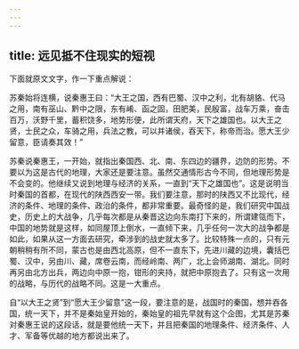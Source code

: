 ```yaml
---
---
---
```

title: 远见抵不住现实的短视
---




下面就原文文字，作一下重点解说：

苏秦始将连横，说秦惠王曰：“大王之国，西有巴蜀、汉中之利，北有胡貉、代马之用，南有巫山、黔中之限，东有崤、函之固，田肥美，民殷富，战车万乘，奋击百万，沃野千里，蓄积饶多，地势形便，此所谓天府，天下之雄国也。以大王之贤，士民之众，车骑之用，兵法之教，可以并诸侯，吞天下，称帝而治。愿大王少留意，臣请奏其效！”

苏秦说秦惠王，一开始，就指出秦国西、北、南、东四边的疆界，边防的形势。不要以为这是古代的地理，大家还是要注意。虽然交通情形古今不同，但地理形势是不会变的。他继续又说到地理与经济的关系，一直到“天下之雄国也”。这是说明当时秦国的首都，在现代的陕西西安一带。我们要注意，那时的陕西又不比现代，经济的条件、地理的条件、政治的条件，都非常重要。最奇怪的是，我们研究中国战史，历史上的大战争，几乎每次都是从秦晋这边向东南打下来的，所谓建瓴而下，中国的地势就是这样，如同屋顶上倒水，一直倾下来，几乎任何一次大的战争都是如此，如果从这一方面去研究，牵涉到的战史就太多了。比较特殊一点的，只有元朝稍稍有所不同，蒙古也是由西北高原，但不一直东下，先进川藏的边境，囊括巴蜀、汉中，另由川、藏，席卷云南，而经岭南、两广，北上会师湖南、湖北。同时再另由北方出兵，两边向中原一抱，钳形的夹持，就把中原抱去了。只有这一次用的战略，与历代的战略不同。这是一大重点。

自“以大王之贤”到“愿大王少留意”这一段，要注意的是，战国时的秦国，想并吞各国，统一天下，并不是秦始皇开始的，秦始皇的祖先早就有这个企图，尤其是苏秦对秦惠王说的这段话，就是要他统一天下，并且把秦国的地理条件、经济条件、人才、军备等优越的地方都说出来了。